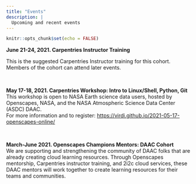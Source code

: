 ```yaml
---
title: "Events"
description: |
  Upcoming and recent events
---
```


```r
knitr::opts_chunk$set(echo = FALSE)
```

**June 21-24, 2021. Carpentries Instructor Training**

This is the suggested Carpentries Instructor training for this cohort. Members of the cohort can attend later events.

<br>

**May 17-18, 2021. Carpentries Workshop: Intro to Linux/Shell, Python, Git**\
This workshop is open to NASA Earth science data users, hosted by Openscapes, NASA, and the NASA Atmospheric Science Data Center (ASDC) DAAC.\
For more information and to register: <https://virdi.github.io/2021-05-17-openscapes-online/>

<br>

**March-June 2021. Openscapes Champions Mentors: DAAC Cohort**\
We are supporting and strengthening the community of DAAC folks that are already creating cloud learning resources. Through Openscapes mentorship, Carpentries instructor training, and 2i2c cloud services, these DAAC mentors will work together to create learning resources for their teams and communities.
